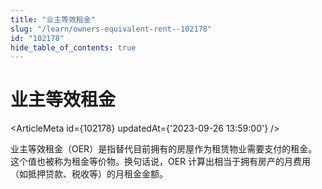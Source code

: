 ```yaml
---
title: "业主等效租金"
slug: "/learn/owners-equivalent-rent--102178"
id: "102178"
hide_table_of_contents: true
---
```



# 业主等效租金

<ArticleMeta id={102178} updatedAt={'2023-09-26 13:59:00'} />
<div className='border-solid border-b border-t-0 my-4 border-[var(--ifm-color-gray-300)]' />

业主等效租金（OER）是指替代目前拥有的房屋作为租赁物业需要支付的租金。这个值也被称为租金等价物。换句话说，OER 计算出相当于拥有房产的月费用（如抵押贷款、税收等）的月租金金额。
